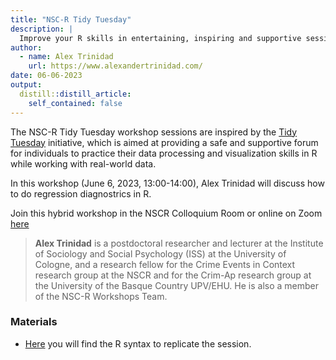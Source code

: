 ```yaml
---
title: "NSC-R Tidy Tuesday"
description: |
  Improve your R skills in entertaining, inspiring and supportive sessions moderated by your own colleagues.
author:
  - name: Alex Trinidad
    url: https://www.alexandertrinidad.com/
date: 06-06-2023
output:
  distill::distill_article:
    self_contained: false
---
```

The NSC-R Tidy Tuesday workshop sessions are inspired by the [Tidy Tuesday](https://www.tidytuesday.com/) initiative, which is aimed at providing a safe and supportive forum for individuals to practice their data processing and visualization skills in R while working with real-world data. 

In this workshop (June 6, 2023, 13:00-14:00), Alex Trinidad will discuss how to do regression diagnostrics in R. 

Join this hybrid workshop in the NSCR Colloquium Room or online on Zoom [here](https://us02web.zoom.us/j/81879726248?pwd=UHZ1SXZHZHdHQWpyZE1WOVE3dDQvQT09)


> **Alex Trinidad** is a postdoctoral researcher and lecturer at the Institute of Sociology and Social Psychology (ISS) at the University of Cologne, and a research fellow for the Crime Events in Context research group at the NSCR and for the Crim-Ap research group at the University of the Basque Country UPV/EHU. He is also a member of the NSC-R Workshops Team.


### Materials
- [Here](https://github.com/alexandertrinidad/nsc_r_workhsop_06_06_2023) you will find the R syntax to replicate the session. 
